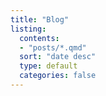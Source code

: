 ```yaml
---
title: "Blog"
listing:
  contents:
  - "posts/*.qmd"
  sort: "date desc"
  type: default
  categories: false
---
```


